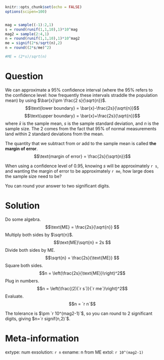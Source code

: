 ```r
knitr::opts_chunk$set(echo = FALSE)
options(scipen=100)


mag = sample((-1):2,1)
s = round(runif(1,1,10),1)*10^mag
mag2 = sample(2:4,1)
n = round(runif(1,1,10),1)*10^mag2
me = signif(2*s/sqrt(n),2)
n = round((2*s/me)^2)

#ME = (2*s)/sqrt(n)
```

Question
========

We can approximate a 95% confidence interval (where the 95% refers to the confidence level: how frequently these intervals straddle the population mean) by using $\bar{x}\pm \frac{2 s}{\sqrt{n}}$.
$$\text{lower boundary} = \bar{x}-\frac{2s}{\sqrt{n}}$$
$$\text{upper boundary} = \bar{x}+\frac{2s}{\sqrt{n}}$$
where $\bar{x}$ is the sample mean, $s$ is the sample standard deviation, and $n$ is the sample size. The 2 comes from the fact that 95% of normal measurements land within 2 standard deviations from the mean.

The quantity that we subtract from or add to the sample mean is called **the margin of error**.
$$\text{margin of error} = \frac{2s}{\sqrt{n}}$$

When using a confidence level of 0.95, knowing $s$ will be approximately `r s`, and wanting the margin of error to be approximately `r me`, how large does the sample size need to be?

You can round your answer to two significant digits.



Solution
========

Do some algebra.
$$\text{ME} = \frac{2s}{\sqrt{n}} $$
Multiply both sides by $\sqrt{n}$.
$$\text{ME}\sqrt{n} = 2s $$
Divide both sides by $\text{ME}$.
$$\sqrt{n} = \frac{2s}{\text{ME}} $$
Square both sides.
$$n  = \left(\frac{2s}{\text{ME}}\right)^2$$
Plug in numbers.
$$n  = \left(\frac{(2)(`r s`)}{`r me`}\right)^2$$
Evaluate.
$$n  = `r n`$$

The tolerance is $\pm `r 10^(mag2-1)`$, so you can round to 2 significant digits, giving $n=`r signif(n,2)`$.


Meta-information
================
extype: num
exsolution: `r n`
exname: n from ME
extol: `r 10^(mag2-1)`

